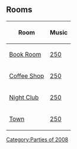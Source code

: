 {{CPW|3rd Anniversary Party|Festa do 3º Aniversário}}

==Rooms==
<center>
{|class="wikitable" border="1"
!Room!!Music
|-
|[[Media:3rdAnniversaryPartyBook.swf|Book Room]]||[[Media:Music250.swf|250]]
|-
|[[Media:3rdAnniversaryPartyCoffee.swf|Coffee Shop]]||[[Media:Music250.swf|250]]
|-
|[[Media:3rdAnniversaryPartyDance.swf|Night Club]]||[[Media:Music250.swf|250]]
|-
|[[Media:3rdAnniversaryPartyTown.swf|Town]]||[[Media:Music250.swf|250]]
|}
</center>

{{Parties}}

[[Category:Parties of 2008]]
